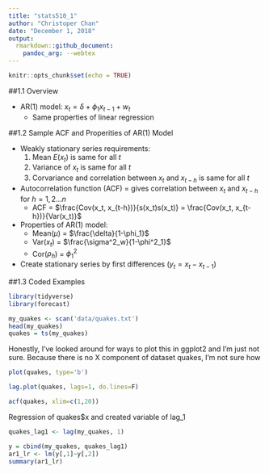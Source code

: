 ```yaml
---
title: "stats510_1"
author: "Christoper Chan"
date: "December 1, 2018"
output: 
  rmarkdown::github_document:
    pandoc_arg: --webtex
---
```


```r
knitr::opts_chunk$set(echo = TRUE)
```

##1.1 Overview

* AR(1) model: $x_{t} = \delta + \phi_{1}x_{t-1} + w_{t}$
    + Same properties of linear regression


##1.2 Sample ACF and Properities of AR(1) Model

* Weakly stationary series requirements:
    1. Mean $E(x_{t})$ is same for all _t_
    2. Variance of $x_t$ is same for all _t_
    3. Corvariance and correlation between $x_t$ and $x_{t-h}$ is same for all _t_
* Autocorrelation function (ACF) = gives correlation between $x_t$ and $x_{t-h}$ for $h = 1, 2...n$
    + ACF = $\frac{Cov(x_t, x_{t-h})}{s(x_t)s(x_t)} = \frac{Cov(x_t, x_{t-h})}{Var(x_t)}$
* Properties of AR(1) model:
    + Mean($\mu$) = $\frac{\delta}{1-\phi_1}$
    + Var($x_t$) = $\frac{\sigma^2_w}{1-\phi^2_1}$
    + Cor($\rho_h$) = $\phi^2_1$
* Create stationary series by first differences ($y_t = x_t - x_{t-1}$)


##1.3 Coded Examples
```r
library(tidyverse)
library(forecast)
```

```r
my_quakes <- scan('data/quakes.txt')
head(my_quakes)
quakes = ts(my_quakes)
```

Honestly, I've looked around for ways to plot this in ggplot2 and I'm just not sure. Because there is no X component of dataset quakes, I'm not sure how 
```r
plot(quakes, type='b')
```

```r
lag.plot(quakes, lags=1, do.lines=F)
```

```r
acf(quakes, xlim=c(1,20))
```

Regression of quakes$x and created variable of lag_1
```r
quakes_lag1 <- lag(my_quakes, 1)

y = cbind(my_quakes, quakes_lag1)
ar1_lr <- lm(y[,1]~y[,2])
summary(ar1_lr)
```
















